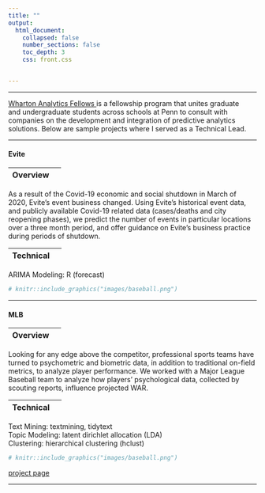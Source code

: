 ```yaml
---
title: ""
output: 
  html_document:
    collapsed: false
    number_sections: false
    toc_depth: 3
    css: front.css


---
```

---

<p><a href = "https://wca.wharton.upenn.edu/students/analytics-fellows/" target = "_blank"> Wharton Analytics Fellows </a>is a fellowship program that unites graduate </br> and undergraduate students across schools at Penn to consult with </br>companies on the development and integration  of predictive analytics</br> solutions. Below are sample projects where I served as a Technical Lead. </p>
---


#### Evite

<div class="row">
<div class="col-sm-6">

|Overview |  |
|:--------|-------:|

As a result of the Covid-19 economic and social shutdown in March of 2020, Evite's event business changed. Using Evite's historical event data, and publicly available Covid-19 related data (cases/deaths and city reopening phases), we predict the number of events in particular locations over a three month period, and offer guidance on Evite's business practice during periods of shutdown.

|Technical |  |
|:--------|-------:|
ARIMA Modeling: R (forecast) </br>

</div>
<div class="col-sm-6">
```r
# knitr::include_graphics("images/baseball.png")
```
</div>
</div>

<div class="row">
<div class="col-sm-6">


</div>
<div class="col-sm-6">
</div>
</div>

---


#### MLB

<div class="row">
<div class="col-sm-6">

|Overview |  |
|:--------|-------:|

Looking for any edge above the competitor, professional sports teams have turned to psychometric and biometric data, in addition to traditional on-field metrics, to analyze player performance. We worked with a Major League Baseball team to analyze how players' psychological data, collected by scouting reports, influence projected WAR.

|Technical |  |
|:--------|-------:|
Text Mining: textmining, tidytext </br>
Topic Modeling: latent dirichlet allocation (LDA) </br>
Clustering: hierarchical clustering (hclust)

</div>
<div class="col-sm-6">
```r
# knitr::include_graphics("images/baseball.png")
```
</div>
</div>

<div class="row">
<div class="col-sm-6">

<a href = "https://katjanewilson.github.io/WhartonAnalytics-MLB/" target = "_blank"> project page </a>

  <a href="https://github.com/katjanewilson/WhartonAnalytics-MLB" target = "_blank"><i class="fa fa-github" aria-hidden="true"></i></a>
</div>
<div class="col-sm-6">
</div>
</div>

---

